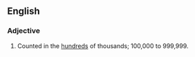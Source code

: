 ==English==

===Adjective===
{{en-adj|-|head=[[six]]-[[figure]]}}

# {{context|of a numerical amount|chiefly|annual income}} Counted in the [[hundred]]s of thousands; 100,000 to 999,999.